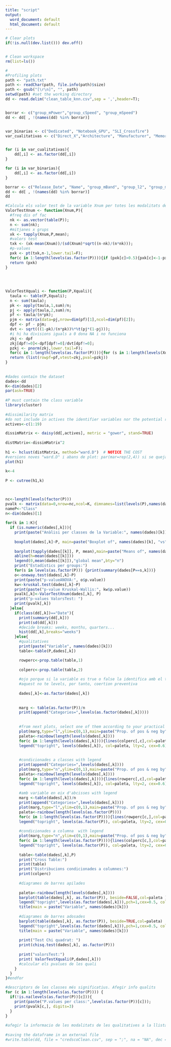 ---
title: "script"
output:
  word_document: default
  html_document: default
---
```{r}
# Clear plots
if(!is.null(dev.list())) dev.off()


# Clean workspace
rm(list=ls())
```

```{r}
# 
#Profiling plots
path <- "path.txt"
path <- readChar(path, file.info(path)$size)
path <- gsub("[\r\n]", "", path)
setwd(path) #set the working directory
dd <- read.delim("clean_table_knn.csv",sep = ',',header=T);


borrar <- c("group_mPower","group_cSpeed", "group_mSpeed")
dd <- dd[ , !(names(dd) %in% borrar)]


var_binarias <- c("Dedicated", "Notebook_GPU", "SLI_Crossfire")
var_cualitativas <- c("Direct_X","Architecture", "Manufacturer", "Memory_Type", "Open_GL", "Shader", "Name", "Resolution_WxH", "Release_Date", "Memory_Bus")


for (i in var_cualitativas){ 
    dd[,i] <- as.factor(dd[,i])
}

for (i in var_binarias){ 
    dd[,i] <- as.factor(dd[,i]) 
}

borrar <- c("Release_Date", "Name", "group_mBand", "group_l2", "group_mem", "group_TMUs")
dd <- dd[ , !(names(dd) %in% borrar)]
dd

```


```{r}
#Calcula els valor test de la variable Xnum per totes les modalitats del factor P
ValorTestXnum <- function(Xnum,P){
  #freq dis of fac
  nk <- as.vector(table(P)); 
  n <- sum(nk); 
  #mitjanes x grups
  xk <- tapply(Xnum,P,mean);
  #valors test
  txk <- (xk-mean(Xnum))/(sd(Xnum)*sqrt((n-nk)/(n*nk))); 
  #p-values
  pxk <- pt(txk,n-1,lower.tail=F);
  for(c in 1:length(levels(as.factor(P)))){if (pxk[c]>0.5){pxk[c]<-1-pxk[c]}}
  return (pxk)
}
 
 
 
 
ValorTestXquali <- function(P,Xquali){
  taula <- table(P,Xquali);
  n <- sum(taula); 
  pk <- apply(taula,1,sum)/n;
  pj <- apply(taula,2,sum)/n;
  pf <- taula/(n*pk);
  pjm <- matrix(data=pj,nrow=dim(pf)[1],ncol=dim(pf)[2]);      
  dpf <- pf - pjm; 
  dvt <- sqrt(((1-pk)/(n*pk))%*%t(pj*(1-pj))); 
  #i hi ha divisions iguals a 0 dona NA i no funciona
  zkj <- dpf
  zkj[dpf!=0]<-dpf[dpf!=0]/dvt[dpf!=0]; 
  pzkj <- pnorm(zkj,lower.tail=F);
  for(c in 1:length(levels(as.factor(P)))){for (s in 1:length(levels(Xquali))){if (pzkj[c,s]> 0.5){pzkj[c,s]<-1- pzkj[c,s]}}}
  return (list(rowpf=pf,vtest=zkj,pval=pzkj))
}
 
 
#dades contain the dataset
dades<-dd
K<-dim(dades)[2]
par(ask=TRUE)
 
#P must contain the class variable
library(cluster)
 
#dissimilarity matrix
#do not include in actives the identifier variables nor the potential response variable
actives<-c(1:19)

dissimMatrix <- daisy(dd[,actives], metric = "gower", stand=TRUE)
 
distMatrix<-dissimMatrix^2
 
h1 <- hclust(distMatrix, method="ward.D")  # NOTICE THE COST
#versions noves "ward.D" i abans de plot: par(mar=rep(2,4)) si se quejara de los margenes del plot
plot(h1)
 
k<-4
 
P <- cutree(h1,k)


 
nc<-length(levels(factor(P)))
pvalk <- matrix(data=0,nrow=nc,ncol=K, dimnames=list(levels(P),names(dades)))
nameP<-"Class"
n<-dim(dades)[1]
 
for(k in 1:K){
  if (is.numeric(dades[,k])){ 
    print(paste("Anàlisi per classes de la Variable:", names(dades)[k]))
 
    boxplot(dades[,k]~P, main=paste("Boxplot of", names(dades)[k], "vs", nameP ), horizontal=TRUE)
 
    barplot(tapply(dades[[k]], P, mean),main=paste("Means of", names(dades)[k], "by", nameP ))
    abline(h=mean(dades[[k]]))
    legend(0,mean(dades[[k]]),"global mean",bty="n")
    print("Estadístics per groups:")
    for(s in levels(as.factor(P))) {print(summary(dades[P==s,k]))}
    o<-oneway.test(dades[,k]~P)
    print(paste("p-valueANOVA:", o$p.value))
    kw<-kruskal.test(dades[,k]~P)
    print(paste("p-value Kruskal-Wallis:", kw$p.value))
    pvalk[,k]<-ValorTestXnum(dades[,k], P)
    print("p-values ValorsTest: ")
    print(pvalk[,k])      
  }else{
    if(class(dd[,k])=="Date"){
      print(summary(dd[,k]))
      print(sd(dd[,k]))
      #decide breaks: weeks, months, quarters...
      hist(dd[,k],breaks="weeks")
    }else{
      #qualitatives
      print(paste("Variable", names(dades)[k]))
      table<-table(P,dades[,k])

      rowperc<-prop.table(table,1)
 
      colperc<-prop.table(table,2)
 
      #ojo porque si la variable es true o false la identifica amb el tipus Logical i
      #aquest no te levels, por tanto, coertion preventiva
 
      dades[,k]<-as.factor(dades[,k])
 
 
      marg <- table(as.factor(P))/n
      print(append("Categories=",levels(as.factor(dades[,k]))))
 
 
      #from next plots, select one of them according to your practical case with legend
      plot(marg,type="l",ylim=c(0,1),main=paste("Prop. of pos & neg by",names(dades)[k]))
      paleta<-rainbow(length(levels(dades[,k])))
      for(c in 1:length(levels(dades[,k]))){lines(colperc[,c],col=paleta[c]) }
      legend("topright", levels(dades[,k]), col=paleta, lty=2, cex=0.6)
 
 
      #condicionades a classes with legend
      print(append("Categories=",levels(dades[,k])))
      plot(marg,type="n",ylim=c(0,1),main=paste("Prop. of pos & neg by",names(dades)[k]))
      paleta<-rainbow(length(levels(dades[,k])))
      for(c in 1:length(levels(dades[,k]))){lines(rowperc[,c],col=paleta[c]) }
      legend("topright", levels(dades[,k]), col=paleta, lty=2, cex=0.6)
 
      #amb variable en eix d'abcisses with legend
      marg <-table(dades[,k])/n
      print(append("Categories=",levels(dades[,k])))
      plot(marg,type="l",ylim=c(0,1),main=paste("Prop. of pos & neg by",names(dades)[k]), las=3)
      paleta<-rainbow(length(levels(as.factor(P))))
      for(c in 1:length(levels(as.factor(P)))){lines(rowperc[c,],col=paleta[c])}
      legend("topright", levels(as.factor(P)), col=paleta, lty=2, cex=0.6)
 
      #condicionades a columna  with legend
      plot(marg,type="n",ylim=c(0,1),main=paste("Prop. of pos & neg by",names(dades)[k]), las=3)
      for(c in 1:length(levels(as.factor(P)))){lines(colperc[c,],col=paleta[c])}
      legend("topright", levels(as.factor(P)), col=paleta, lty=2, cex=0.6)
 
      table<-table(dades[,k],P)
      print("Cross Table:")
      print(table)
      print("Distribucions condicionades a columnes:")
      print(colperc)
 
      #diagrames de barres apilades                                         
 
      paleta<-rainbow(length(levels(dades[,k])))
      barplot(table(dades[,k], as.factor(P)), beside=FALSE,col=paleta )
      legend("topright",levels(as.factor(dades[,k])),pch=1,cex=0.5, col=paleta)
      title(main = paste("Variable", names(dades)[k]))
      
      #diagrames de barres adosades
      barplot(table(dades[,k], as.factor(P)), beside=TRUE,col=paleta)
      legend("topright",levels(as.factor(dades[,k])),pch=1,cex=0.5, col=paleta)
      title(main = paste("Variable", names(dades)[k]))
      
      print("Test Chi quadrat: ")
      print(chisq.test(dades[,k], as.factor(P)))
      
      print("valorsTest:")
      print( ValorTestXquali(P,dades[,k]))
      #calcular els pvalues de les quali
    }
  }
}#endfor

```

```{r}

#descriptors de les classes més significatius. Afegir info qualits
for (c in 1:length(levels(as.factor(P)))) {
  if(!is.na(levels(as.factor(P))[c])){
    print(paste("P.values per class:",levels(as.factor(P))[c]));
    print(pvalk[c,], digits=3) 
  }
}
 
#afegir la informacio de les modalitats de les qualitatives a la llista de pvalues i fer ordenacio global
 
#saving the dataframe in an external file
#write.table(dd, file = "credscoClean.csv", sep = ";", na = "NA", dec = ".", row.names = FALSE, col.names = TRUE)
```
